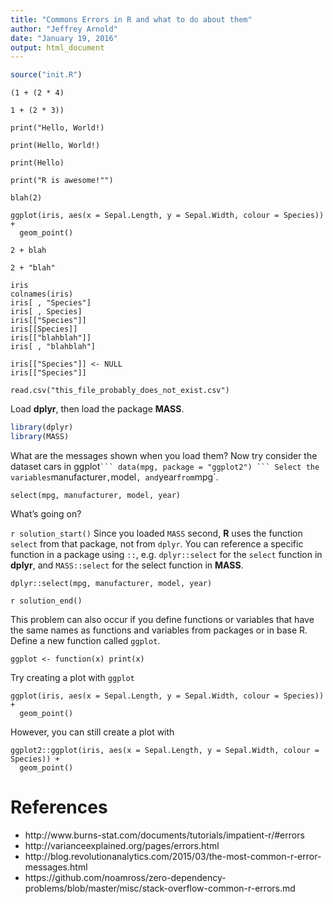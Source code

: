 ```yaml
---
title: "Commons Errors in R and what to do about them"
author: "Jeffrey Arnold"
date: "January 19, 2016"
output: html_document
---
```


```r
source("init.R")
```


```
(1 + (2 * 4)
```

```
1 + (2 * 3))
```

```
print("Hello, World!)
```

```
print(Hello, World!)
```

```
print(Hello)
```

```
print("R is awesome!"")
```

```
blah(2)
```

```
ggplot(iris, aes(x = Sepal.Length, y = Sepal.Width, colour = Species)) +
  geom_point()
```

```
2 + blah
```

```
2 + "blah"
```

<!--
- `Could not find function`. Function does not exist, or you did not load a package with that function.
- `Object '???' not found`
- `Error in if` Not a logical value
- `cannot open the connection`, `no such file or directory`: You've given R the wrong path. Check the URL or file path.
- `no applicable method for '???' applied to an object of class "???"`, `no method for coercing ...`, `no slot of name "group" for this object of class "???"`
- `subscript out of bounds` Access an element of a vector or list that is not there
- `Error in ...: replacement has ...`
- `built under R package`
- messages in ggplot2
-->


```
iris
colnames(iris)
iris[ , "Species"]
iris[ , Species]
iris[["Species"]]
iris[[Species]]
iris[["blahblah"]]
iris[ , "blahblah"]

iris[["Species"]] <- NULL
iris[["Species"]]
```
 
```
read.csv("this_file_probably_does_not_exist.csv")
```

Load **dplyr**, then load the package **MASS**.
```r
library(dplyr)
library(MASS)
```
What are the messages shown when you load them?
Now try consider the dataset cars in ggplot`
```
data(mpg, package = "ggplot2")
```
Select the variables `manufacturer`, `model`, and `year` from `mpg`.
```
select(mpg, manufacturer, model, year)
```
What's going on? 

`r solution_start()`
Since you loaded `MASS` second, **R** uses the function `select` from that package, not
from `dplyr`. You can reference a specific function in a package using `::`, e.g. `dplyr::select` for the `select` function in **dplyr**, and `MASS::select` for the select function in **MASS**.
```
dplyr::select(mpg, manufacturer, model, year)
```
`r solution_end()`

This problem can also occur if you define functions or variables that have the same
names as functions and variables from packages or in base R.
Define a new function called `ggplot`.
```
ggplot <- function(x) print(x)
```
Try creating a plot with `ggplot`
```
ggplot(iris, aes(x = Sepal.Length, y = Sepal.Width, colour = Species)) +
  geom_point()
```
However, you can still create a plot with 
```
ggplot2::ggplot(iris, aes(x = Sepal.Length, y = Sepal.Width, colour = Species)) +
  geom_point()
```


# References

- http://www.burns-stat.com/documents/tutorials/impatient-r/#errors
- http://varianceexplained.org/pages/errors.html
- http://blog.revolutionanalytics.com/2015/03/the-most-common-r-error-messages.html
- https://github.com/noamross/zero-dependency-problems/blob/master/misc/stack-overflow-common-r-errors.md